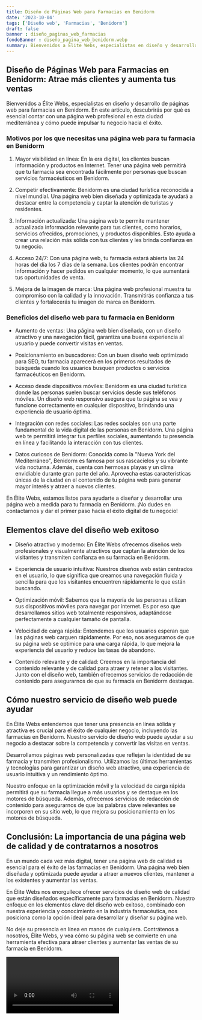 ```yaml
---
title: Diseño de Páginas Web para Farmacias en Benidorm
date: '2023-10-04'
tags: ['Diseño web', 'Farmacias', 'Benidorm']
draft: false
banner : diseño_paginas_web_farmacias
fondoBanner : diseño_pagina_web_benidorm.webp
summary: Bienvenidos a Élite Webs, especialistas en diseño y desarrollo de páginas web para farmacias en Benidorm. En este artículo, descubrirás por qué es esencial contar con una página web profesional en esta ciudad mediterránea y cómo puede impulsar tu negocio hacia el éxito.
---
```


## Diseño de Páginas Web para Farmacias en Benidorm: Atrae más clientes y aumenta tus ventas

Bienvenidos a Élite Webs, especialistas en diseño y desarrollo de páginas web para farmacias en Benidorm. En este artículo, descubrirás por qué es esencial contar con una página web profesional en esta ciudad mediterránea y cómo puede impulsar tu negocio hacia el éxito.

### Motivos por los que necesitas una página web para tu farmacia en Benidorm

1. Mayor visibilidad en línea: En la era digital, los clientes buscan información y productos en Internet. Tener una página web permitirá que tu farmacia sea encontrada fácilmente por personas que buscan servicios farmacéuticos en Benidorm.

2. Competir efectivamente: Benidorm es una ciudad turística reconocida a nivel mundial. Una página web bien diseñada y optimizada te ayudará a destacar entre la competencia y captar la atención de turistas y residentes.

3. Información actualizada: Una página web te permite mantener actualizada información relevante para tus clientes, como horarios, servicios ofrecidos, promociones, y productos disponibles. Esto ayuda a crear una relación más sólida con tus clientes y les brinda confianza en tu negocio.

4. Acceso 24/7: Con una página web, tu farmacia estará abierta las 24 horas del día los 7 días de la semana. Los clientes podrán encontrar información y hacer pedidos en cualquier momento, lo que aumentará tus oportunidades de venta.

5. Mejora de la imagen de marca: Una página web profesional muestra tu compromiso con la calidad y la innovación. Transmitirás confianza a tus clientes y fortalecerás tu imagen de marca en Benidorm.

### Beneficios del diseño web para tu farmacia en Benidorm

- Aumento de ventas: Una página web bien diseñada, con un diseño atractivo y una navegación fácil, garantiza una buena experiencia al usuario y puede convertir visitas en ventas.

- Posicionamiento en buscadores: Con un buen diseño web optimizado para SEO, tu farmacia aparecerá en los primeros resultados de búsqueda cuando los usuarios busquen productos o servicios farmacéuticos en Benidorm.

- Acceso desde dispositivos móviles: Benidorm es una ciudad turística donde las personas suelen buscar servicios desde sus teléfonos móviles. Un diseño web responsivo asegura que tu página se vea y funcione correctamente en cualquier dispositivo, brindando una experiencia de usuario óptima.

- Integración con redes sociales: Las redes sociales son una parte fundamental de la vida digital de las personas en Benidorm. Una página web te permitirá integrar tus perfiles sociales, aumentando tu presencia en línea y facilitando la interacción con tus clientes.

- Datos curiosos de Benidorm: Conocida como la "Nueva York del Mediterráneo", Benidorm es famosa por sus rascacielos y su vibrante vida nocturna. Además, cuenta con hermosas playas y un clima envidiable durante gran parte del año. Aprovecha estas características únicas de la ciudad en el contenido de tu página web para generar mayor interés y atraer a nuevos clientes.

En Élite Webs, estamos listos para ayudarte a diseñar y desarrollar una página web a medida para tu farmacia en Benidorm. ¡No dudes en contactarnos y dar el primer paso hacia el éxito digital de tu negocio!

<GifSeo />

<Cta />

## Elementos clave del diseño web exitoso

- Diseño atractivo y moderno: En Élite Webs ofrecemos diseños web profesionales y visualmente atractivos que captan la atención de los visitantes y transmiten confianza en su farmacia en Benidorm.

- Experiencia de usuario intuitiva: Nuestros diseños web están centrados en el usuario, lo que significa que creamos una navegación fluida y sencilla para que los visitantes encuentren rápidamente lo que están buscando.

- Optimización móvil: Sabemos que la mayoría de las personas utilizan sus dispositivos móviles para navegar por internet. Es por eso que desarrollamos sitios web totalmente responsivos, adaptándose perfectamente a cualquier tamaño de pantalla.

- Velocidad de carga rápida: Entendemos que los usuarios esperan que las páginas web carguen rápidamente. Por eso, nos aseguramos de que su página web se optimice para una carga rápida, lo que mejora la experiencia del usuario y reduce las tasas de abandono.

- Contenido relevante y de calidad: Creemos en la importancia del contenido relevante y de calidad para atraer y retener a los visitantes. Junto con el diseño web, también ofrecemos servicios de redacción de contenido para asegurarnos de que su farmacia en Benidorm destaque.

## Cómo nuestro servicio de diseño web puede ayudar

En Élite Webs entendemos que tener una presencia en línea sólida y atractiva es crucial para el éxito de cualquier negocio, incluyendo las farmacias en Benidorm. Nuestro servicio de diseño web puede ayudar a su negocio a destacar sobre la competencia y convertir las visitas en ventas.

Desarrollamos páginas web personalizadas que reflejan la identidad de su farmacia y transmiten profesionalismo. Utilizamos las últimas herramientas y tecnologías para garantizar un diseño web atractivo, una experiencia de usuario intuitiva y un rendimiento óptimo.

Nuestro enfoque en la optimización móvil y la velocidad de carga rápida permitirá que su farmacia llegue a más usuarios y se destaque en los motores de búsqueda. Además, ofrecemos servicios de redacción de contenido para asegurarnos de que las palabras clave relevantes se incorporen en su sitio web, lo que mejora su posicionamiento en los motores de búsqueda.

## Conclusión: La importancia de una página web de calidad y de contratarnos a nosotros

En un mundo cada vez más digital, tener una página web de calidad es esencial para el éxito de las farmacias en Benidorm. Una página web bien diseñada y optimizada puede ayudar a atraer a nuevos clientes, mantener a los existentes y aumentar las ventas.

En Élite Webs nos enorgullece ofrecer servicios de diseño web de calidad que están diseñados específicamente para farmacias en Benidorm. Nuestro enfoque en los elementos clave del diseño web exitoso, combinado con nuestra experiencia y conocimiento en la industria farmacéutica, nos posiciona como la opción ideal para desarrollar y diseñar su página web.

No deje su presencia en línea en manos de cualquiera. Contrátenos a nosotros, Élite Webs, y vea cómo su página web se convierte en una herramienta efectiva para atraer clientes y aumentar las ventas de su farmacia en Benidorm.

<Video />

<CtaBot job='Farmacias' city='Benidorm'/>

<Gmaps query='Benidorm+españa+maps' />